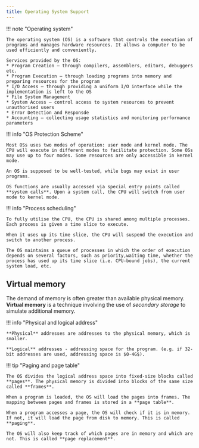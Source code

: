 ```yaml
---
title: Operating System Support
---
```


!!! note "Operating system"

    The operating system (OS) is a software that controls the execution of programs and manages hardware resources. It allows a computer to be used efficiently and conveniently.
    
    Services provided by the OS:
    * Program Creation – through compilers, assemblers, editors, debuggers etc.
    * Program Execution – through loading programs into memory and preparing resources for the program
    * I/O Access – through providing a uniform I/O interface while the implementation is left to the OS
    * File System Management
    * System Access – control access to system resources to prevent unauthorised users
    * Error Detection and Responsde
    * Accounting – collecting usage statistics and monitoring performance parameters

!!! info "OS Protection Scheme"

    Most OSs uses two modes of operation: user mode and kernel mode. The CPU will execute in different modes to facilitate protection. Some OSs may use up to four modes. Some resources are only accessible in kernel mode.

    An OS is supposed to be well-tested, while bugs may exist in user programs.

    OS functions are usually accessed via special entry points called **system calls**. Upon a system call, the CPU will switch from user mode to kernel mode.

!!! info "Process scheduling"

    To fully utilise the CPU, the CPU is shared among multiple processes. Each process is given a time slice to execute.

    When it uses up its time slice, the CPU will suspend the execution and switch to another process.

    The OS maintains a queue of processes in which the order of execution depends on several factors, such as priority,waiting time, whether the process has used up its time slice (i.e. CPU-bound jobs), the current system load, etc.

## Virtual memory

The demand of memory is often greater than available physical memory. **Virtual memory** is a technique involving the use of *secondary storage* to simulate additional memory. 

!!! info "Physical and logical address"

    **Physical** addresses are addresses to the physical memory, which is smaller.

    **Logical** addresses - addressing space for the program. (e.g. if 32-bit addresses are used, addressing space is $0-4G$).

!!! tip "Paging and page table"

    The OS divides the logical address space into fixed-size blocks called **pages**. The physical memory is divided into blocks of the same size called **frames**.

    When a program is loaded, the OS will load the pages into frames. The mapping between pages and frames is stored in a **page table**.

    When a program accesses a page, the OS will check if it is in memory. If not, it will load the page from disk to memory. This is called **paging**.

    The OS will also keep track of which pages are in memory and which are not. This is called **page replacement**.